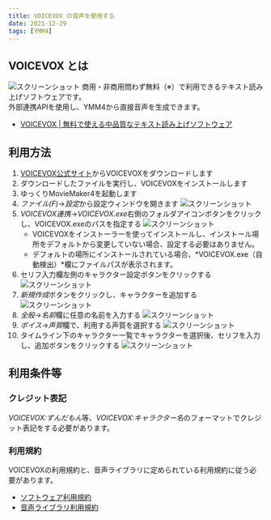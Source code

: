 ```yaml
---
title: VOICEVOX の音声を使用する
date: 2021-12-29
tags: [YMM4]
---
```

## VOICEVOX とは
![スクリーンショット](VOICEVOXを使用する_0639.png)
商用・非商用問わず無料（※）で利用できるテキスト読み上げソフトウェアです。  
外部連携APIを使用し、YMM4から直接音声を生成できます。  
- [VOICEVOX | 無料で使える中品質なテキスト読み上げソフトウェア](https://voicevox.hiroshiba.jp/)

## 利用方法
1. [VOICEVOX公式サイト](https://voicevox.hiroshiba.jp/)からVOICEVOXをダウンロードします
1. ダウンロードしたファイルを実行し、VOICEVOXをインストールします
1. ゆっくりMovieMaker4を起動します
1. *ファイル(F)*→*設定*から設定ウィンドウを開きます
![スクリーンショット](VOICEVOXを使用する_1253.png)
1. *VOICEVOX連携*→*VOICEVOX.exe*右側のフォルダアイコンボタンをクリックし、VOICEVOX.exeのパスを指定する
![スクリーンショット](VOICEVOXを使用する_2000.png)
   - VOICEVOXをインストーラーを使ってインストールし、インストール場所をデフォルトから変更していない場合、設定する必要はありません。
   - デフォルトの場所にインストールされている場合、*VOICEVOX.exe（自動検出）*欄にファイルパスが表示されます。 
1. セリフ入力欄左側のキャラクター設定ボタンをクリックする
![スクリーンショット](VOICEVOXを使用する_3217.png)
1. *新規作成*ボタンをクリックし、キャラクターを追加する
![スクリーンショット](VOICEVOXを使用する_3412.png)
1. *全般*→*名前*欄に任意の名前を入力する
![スクリーンショット](VOICEVOXを使用する_3523.png)
1. *ボイス*→*声質*欄で、利用する声質を選択する
![スクリーンショット](VOICEVOXを使用する_2504.png)
1. タイムライン下のキャラクター一覧でキャラクターを選択後、セリフを入力し、追加ボタンをクリックする
![スクリーンショット](CeVIOを使用する_3911.png)

## 利用条件等
### クレジット表記
*VOICEVOX:ずんだもん*等、*VOICEVOX:キャラクター名*のフォーマットでクレジット表記をする必要があります。  

### 利用規約
VOICEVOXの利用規約と、音声ライブラリに定められている利用規約に従う必要があります。
- [ソフトウェア利用規約](https://voicevox.hiroshiba.jp/term)
- [音声ライブラリ利用規約](https://voicevox.hiroshiba.jp/#characters)